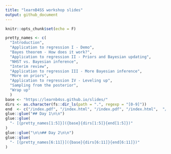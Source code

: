 ```yaml
---
title: "learnB4SS workshop slides"
output: github_document
---
```


```r
knitr::opts_chunk$set(echo = F)
```

```r
pretty_names <- c(
  "Introduction", 
  "Application to regression I - Demo", 
  "Bayes theorem - How does it work?", 
  "Application to regression II - Priors and Bayesian updating", 
  "NHST vs. Bayesian inference", 
  "Interim review", 
  "Application to regression III - More Bayesian inference", 
  "More on priors", 
  "Application to regression IV - Leveling up", 
  "Sampling from the posterior", 
  "Wrap up"
  )
base <- "https://learnb4ss.github.io/slides/"
dirs <- as.character(fs::dir_ls(path = ".", regexp = "[0-9]"))
end  <- c("/index.pdf", "/index.html", "/index.pdf", "/index.html",  "/index.pdf", "/index.html", "/index.html", "/index.html", "/index.pdf", "/index.html", "/index.pdf")
glue::glue("## Day 1\n\n")
glue::glue(
  "- [{pretty_names[1:5]}]({base}{dirs[1:5]}{end[1:5]})"
)
glue::glue("\n\n## Day 2\n\n")
glue::glue(
  "- [{pretty_names[6:11]}]({base}{dirs[6:11]}{end[6:11]})"
)
```
